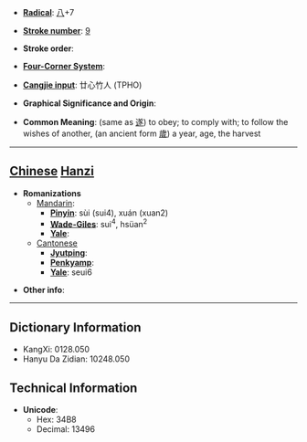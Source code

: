 * '''[[Wiktionary:Chinese radical index| Radical]]''': [[Wiktionary:Chinese radical index 八|八]]+7

* '''[[Wiktionary:Chinese total strokes index|Stroke number]]''': [[Wiktionary:Chinese total strokes index 9|9]]

* '''Stroke order''': 

* '''[[Wiktionary:Chinese four corner index|Four-Corner System]]''': 

* '''[[Wiktionary:Chinese Cangjie index|Cangjie input]]''': 廿心竹人 (TPHO)

* '''Graphical Significance and Origin''': 

* '''Common Meaning''': (same as [[遂]]) to obey; to comply with; to follow the wishes of another, (an ancient form [[歲]]) a year, age, the harvest

----

== [[Chinese]] [[Hanzi]] ==

* '''Romanizations'''
** [[Mandarin]]:
*** '''[[Pinyin]]''': sùi (sui4), xuán (xuan2)
*** '''[[Wade-Giles]]''': sui<sup>4</sup>, hsüan<sup>2</sup>
*** '''[[Yale]]''': 
**[[Cantonese]]
***'''[[Jyutping]]''':
***'''[[Penkyamp]]''': 
***'''[[Yale]]''': seui6

* '''Other info''': 

----

== Dictionary Information ==

* KangXi: 0128.050
* Hanyu Da Zidian: 10248.050

== Technical Information ==

* '''Unicode''':
** Hex: 34B8
** Decimal: 13496
